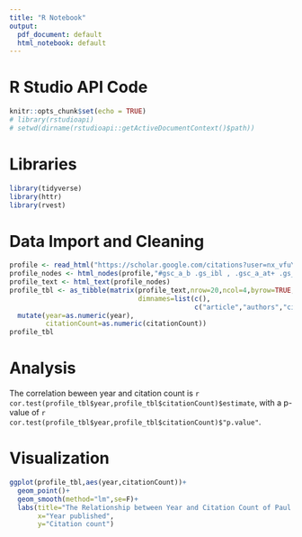 ```yaml
---
title: "R Notebook"
output:
  pdf_document: default
  html_notebook: default
---
```


# R Studio API Code
```r
knitr::opts_chunk$set(echo = TRUE)
# library(rstudioapi)
# setwd(dirname(rstudioapi::getActiveDocumentContext()$path))
```

# Libraries
```r
library(tidyverse)
library(httr)
library(rvest)
```

# Data Import and Cleaning
```r
profile <- read_html("https://scholar.google.com/citations?user=nx_vfuYAAAAJ&hl=en&oi=ao")
profile_nodes <- html_nodes(profile,"#gsc_a_b .gs_ibl , .gsc_a_at+ .gs_gray , .gsc_a_at")
profile_text <- html_text(profile_nodes)
profile_tbl <- as_tibble(matrix(profile_text,nrow=20,ncol=4,byrow=TRUE,
                                dimnames=list(c(),
                                              c("article","authors","citationCount","year")))) %>%
  mutate(year=as.numeric(year),
         citationCount=as.numeric(citationCount))
profile_tbl
```

# Analysis
The correlation beween year and citation count is `r cor.test(profile_tbl$year,profile_tbl$citationCount)$estimate`, with a p-value of `r cor.test(profile_tbl$year,profile_tbl$citationCount)$"p.value"`. 

# Visualization
```r
ggplot(profile_tbl,aes(year,citationCount))+
  geom_point()+
  geom_smooth(method="lm",se=F)+
  labs(title="The Relationship between Year and Citation Count of Paul Sackett's Publications",
       x="Year published",
       y="Citation count")
```